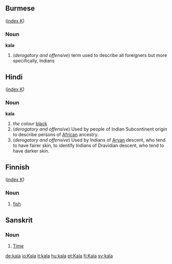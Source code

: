 ==Burmese==
([[Wiktionary:Burmese_index_k|index K]])

===Noun===
'''kala'''
#(''derogatory and offensive'') term used to describe all foreigners but more specifically, Indians

==Hindi==
([[Wiktionary:Hindi_index_k|index K]])

===Noun===
'''kala'''

# ''the colour'' [[black]]
#(''derogatory and offensive'') Used by people of Indian Subcontinent origin to describe persons of [[African]] ancestry.
#(''derogatory and offensive'') Used by Indians of [[Aryan]] descent, who tend to have fairer skin, to identify Indians of Dravidian descent, who tend to have darker skin.

==Finnish==
([[Wiktionary:Finnish_index_k|index K]])

===Noun===

# [[fish]]

==Sanskrit==
===Noun===
# [[Time]]

[[de:kala]]
[[io:Kala]]
[[it:kala]]
[[hu:kala]]
[[pt:Kala]]
[[fi:Kala]]
[[sv:kala]]